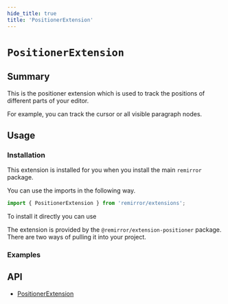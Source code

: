 ```yaml
---
hide_title: true
title: 'PositionerExtension'
---
```



# `PositionerExtension`

## Summary

This is the positioner extension which is used to track the positions of different parts of your editor.

For example, you can track the cursor or all visible paragraph nodes.

## Usage

### Installation

This extension is installed for you when you install the main `remirror` package.

You can use the imports in the following way.

```ts
import { PositionerExtension } from 'remirror/extensions';
```

To install it directly you can use

The extension is provided by the `@remirror/extension-positioner` package. There are two ways of pulling it into your project.

### Examples

<Basic />

## API

- [PositionerExtension](../api/extension-positioner)
